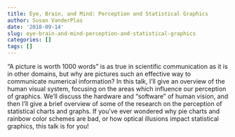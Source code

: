 ```yaml
---
title: Eye, Brain, and Mind: Perception and Statistical Graphics
author: Susan VanderPlas
date: '2018-09-14'
slug: eye-brain-and-mind-perception-and-statistical-graphics
categories: []
tags: []
---
```


"A picture is worth 1000 words" is as true in scientific communication as it is in other domains, but why are pictures such an effective way to communicate numerical information? In this talk, I'll give an overview of the human visual system, focusing on the areas which influence our perception of graphics. We'll discuss the hardware and "software" of human vision, and then I'll give a brief overview of some of the research on the perception of statistical charts and graphs. If you've ever wondered why pie charts and rainbow color schemes are bad, or how optical illusions impact statistical graphics, this talk is for you!
